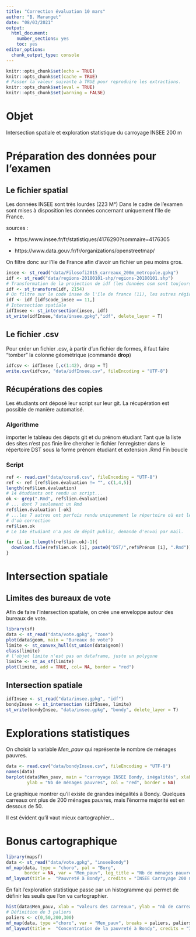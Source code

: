```yaml
---
title: "Correction évaluation 10 mars"
author: "B. Maranget"
date: "08/03/2021"
output: 
  html_document: 
    number_sections: yes
    toc: yes
editor_options: 
  chunk_output_type: console
---
```



```r
knitr::opts_chunk$set(echo = TRUE)
knitr::opts_chunk$set(cache = TRUE)
# Passer la valeur suivante à TRUE pour reproduire les extractions.
knitr::opts_chunk$set(eval = TRUE)
knitr::opts_chunk$set(warning = FALSE)
```

# Objet

Intersection spatiale et exploration statistique du carroyage INSEE 200 m

# Préparation des données pour l'examen


## Le fichier spatial

Les données INSEE sont très lourdes (223 M°)
Dans le cadre de l'examen sont mises à disposition les données concernant uniquement
l'Ile de France.

sources :

- https:/www.insee.fr/fr/statistiques/4176290?sommaire=4176305

- https://www.data.gouv.fr/fr/organizations/openstreetmap/


On filtre donc sur l'Ile de France afin d'avoir un fichier un peu moins gros.


```r
insee <- st_read("data/Filosofi2015_carreaux_200m_metropole.gpkg")
idf <- st_read("data/regions-20180101-shp/regions-20180101.shp")
# Transformation de la projection de idf (les données osm sont toujours en 4326, projection mondiale)
idf <- st_transform(idf, 2154)
# On filtre sur le code insee de l'île de france (11), les autres régions ne nous intéressent pas.
idf <- idf [idf$code_insee == 11,]
# Intersection spatiale
idfInsee <- st_intersection(insee, idf)
st_write(idfInsee,"data/insee.gpkg","idf", delete_layer = T)
```


## Le fichier .csv

Pour créer un fichier .csv, à partir d'un fichier de formes, il faut faire "tomber" la colonne géométrique (commande **drop**)



```r
idfcsv <- idfInsee [,c(1:42), drop = T]
write.csv(idfcsv, "data/idfInsee.csv", fileEncoding = "UTF-8")
```



## Récupérations des copies


Les étudiants ont déposé leur script sur leur git. La récupération est possible de
manière automatisé.

### Algorithme

importer le tableau des dépots git et du prénom étudiant
Tant que la liste des sites n'est pas finie
  lire
  chercher le fichier
  l'enregistrer dans le répertoire DST sous la forme prénom étudiant et extension .Rmd
Fin boucle


### Script

```r
ref <- read.csv("data/cours6.csv", fileEncoding = "UTF-8")
ref <- ref [ref$lien.évaluation != "", c(1,4,5)]
length(ref$lien.évaluation)
# 14 étudiants ont rendu un script...
ok <- grep(".Rmd", ref$lien.évaluation)
# ... dont 7 seulement un Rmd
ref$lien.évaluation [-ok]
# ...les 7 autres ont parfois rendu uniqumement le répertoire où est le script.
# d'où correction
ref$lien.ok
# Le 14e étudiant n'a pas de dépôt public, demande d'envoi par mail.
```


```r
for (i in 1:length(ref$lien.ok)-1){
  download.file(ref$lien.ok [i], paste0("DST/",ref$Prénom [i], ".Rmd"))
}

```




# Intersection spatiale

## Limites des bureaux de vote

Afin de faire l'intersection spatiale, on crée une enveloppe autour des bureaux
de vote.

```r
library(sf)
data <- st_read("data/vote.gpkg", "zone")
plot(data$geom, main = "Bureaux de vote")
limite <- st_convex_hull(st_union(data$geom))
class(limite)
# l'objet limite n'est pas un dataframe, juste un polygone
limite <- st_as_sf(limite)
plot(limite, add = TRUE, col= NA, border = "red")
```



## Intersection spatiale 


```r
idfInsee <- st_read("data/insee.gpkg", "idf")
bondyInsee <- st_intersection (idfInsee, limite)
st_write(bondyInsee, "data/insee.gpkg", "bondy", delete_layer = T)
```




# Explorations statistiques


On choisir la variable *Men_pauv* qui représente le nombre de ménages pauvres.

```r
data <- read.csv("data/bondyInsee.csv", fileEncoding = "UTF-8")
names(data)
barplot(data$Men_pauv, main = "carroyage INSEE Bondy, inégalités", xlab = "carreaux carroyage" ,
        ylab = "Nb de ménages pauvres", col = "red", border = NA)
```

Le graphique montrer qu'il existe de grandes inégalités à Bondy. Quelques carreaux
ont plus de 200 ménages pauvres, mais l'énorme majorité est en dessous de 50.

Il est évident qu'il vaut mieux cartographier...


# Bonus cartographique

```r
library(mapsf)
data <- st_read("data/vote.gpkg", "inseeBondy")
mf_map(data, type = "choro", pal = "Burg",
       border = NA, var = "Men_pauv", leg_title = "Nb de ménages pauvres")
mf_layout(title =  "Pauvreté à Bondy", credits = "INSEE Carroyage 200 m") 
```


En fait l'exploration statistique passe par un histogramme qui permet de définir les seuils que l'on va cartographier.

```r
hist(data$Men_pauv, xlab = "valeurs des carreaux", ylab = "nb de carreaux")
# Définition de 3 paliers
paliers <- c(0,50,200,300)
mf_map(data, type ="choro", var = "Men_pauv", breaks = paliers, paliers, pal = "Burg", border = "antiquewhite1", leg_title = "Nb de ménages pauvres")
mf_layout(title =  "Concentration de la pauvreté à Bondy", credits = "INSEE Carroyage 200 m")
```

